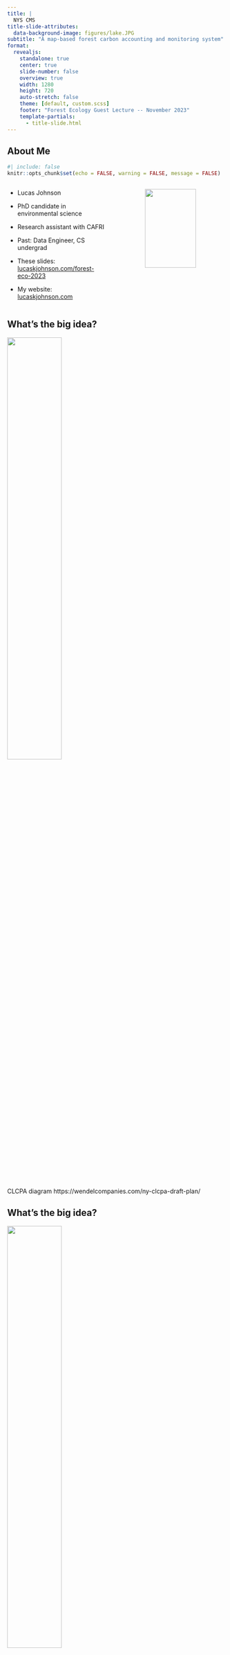 ```yaml
---
title: |
  NYS CMS
title-slide-attributes:
  data-background-image: figures/lake.JPG
subtitle: "A map-based forest carbon accounting and monitoring system"
format: 
  revealjs: 
    standalone: true
    center: true
    slide-number: false
    overview: true
    width: 1280
    height: 720
    auto-stretch: false
    theme: [default, custom.scss]
    footer: "Forest Ecology Guest Lecture -- November 2023"
    template-partials:
      - title-slide.html
---
```


## About Me

```r
#| include: false
knitr::opts_chunk$set(echo = FALSE, warning = FALSE, message = FALSE)
```

::: columns
::: {.column width="50%"}
-   Lucas Johnson

-   PhD candidate in environmental science

-   Research assistant with CAFRI

-   Past: Data Engineer, CS undergrad

-   These slides: [lucaskjohnson.com/forest-eco-2023](https://lucaskjohnson.com/forest-eco-2023)

-   My website: [lucaskjohnson.com](https://lucaskjohnson.com)
:::

::: {.column width="10%"}
:::

::: {.column width="40%"}
![](figures/me.png){width=80%}
:::
:::

## What's the big idea? 

![](figures/clcpa_clean.jpeg){width=50% fig-align=center}


::: footer
CLCPA diagram https://wendelcompanies.com/ny-clcpa-draft-plan/
:::


## What's the big idea? 

![](figures/clcpa.jpeg){width=50% fig-align=center}

::: footer
CLCPA diagram https://wendelcompanies.com/ny-clcpa-draft-plan/
:::

## 


::: columns

::: {.column width="45%"}
![](figures/cycle.jpeg){width=100% fig-align=center}
:::

::: {.column width="10%"}
:::


::: {.column width="45%"}
![](figures/lcmap_2019.png){width=100% fig-align=center}

:::

:::

## USFS Forest Inventory and Analysis Program

::: columns
::: {.column width="45%"}
![](figures/fia_plot_design.jpeg){width=100% fig-align=center}
:::

::: {.column width="10%"}
:::


::: {.column width="45%"}
![](figures/lcmap_x_plots_2019.png){width=100% fig-align=center}

:::

:::


##
![](figures/us_fia_flux.png){width=100% fig-align=center}

::: footer
Domke 2023, https://doi.org/10.2737/WO-RB-101.
:::

##
![](figures/state_flux.png){width=80% fig-align=center}

:::footer
Walters 2023, https://doi.org/10.2737/RDS-2023-0020
:::


## Strengthening the Forest Carbon Sink

::: columns 

::: {.column width="45%"}

:::{.incremental}
-  Avoided deforestation

- Reforestation/afforestation

- Improved forest management
:::

:::

::: {.column width="10%"}
:::

::: {.column width="45%"}
![](figures/gas_gauge.png){width=100% fig-align=center}
:::

:::


:::footer
CAFRI's NY Forest Carbon Assessment - https://www.esf.edu/cafri-ny/documents/cafri-report-2023.pdf
:::


## How do we make this information actionable?

## Map-based forest carbon accounting



::: {.incremental}

- Modeling and mapping forest biomass stocks with aerial LiDAR point clouds

- Modeling and mapping historical forest biomass stocks and stock changes with Landsat imagery
  - Provides a basis for monitoring

- Propagating uncertainty through our modeling pipeline
:::

## The power of LiDAR

![](figures/lidar_3d.png){width=90% fig-align=center}

## The power of LiDAR

![](figures/lidar_2d.png){width=63% fig-align=center}

## LiDAR in NYS

![](figures/regions_map.png){width=80% fig-align=center}


## LiDAR models
::: columns

::: {.column width="45%"}
![](figures/fia_plot_design.jpeg){width=100% fig-align=center}
:::

::: {.column width="10%"}
:::

::: {.column width="45%"}
![](figures/las_3d_and_chm.png){width=50% fig-align=center}
:::

:::

## LiDAR Models

::: columns

::: {.column width=20%}
- RMSE 46.0
- %RMSE 38.7
- MAE: 34.0
- %MAE: 28.6
- ME: 3.6
- R^2^: 0.59
:::

::: {.column width=80%}
![](figures/lidar_acc.png){width=60% fig-align=center}
:::

:::

## Snapshots

![](figures/wwe_snap.png){width=68% fig-align=center}

## Snapshots

![](figures/co_snap.png){width=47% fig-align=center}

## Snapshots

![](figures/as_snap.png){width=60% fig-align=center}

## Snapshots

![](figures/c3_snap.png){width=62% fig-align=center}

## A spatiotemporal patchwork

![](figures/lidar_region_plot.png){width=85% fig-align=center}


## A consistent record

![](figures/landsat_timeline.jpeg){width=60% fig-align=center}

::: footer
USGS - https://www.usgs.gov/media/images/landsat-missions-timeline
:::

## A consistent record

![](figures/landtrendr.jpeg){width=60% fig-align=center}

::: footer
OSU eMapR group - https://emapr.github.io/LT-GEE/landtrendr.html
:::

## Landsat models 

::: columns

::: {.column width=50%}
Direct 

![](figures/fia_landsat.png){fig-align=center width=70%}
:::

::: {.column width=50%}

Indirect

![](figures/las_landsat.png){fig-align=center width=70%}
:::

:::

## Landsat models

![](figures/landsat_methods_acc_combo.png){fig-align=center width=80%}

## {background-image="figures/hwf_methods_compare.png" background-position="50%" background-size="40% auto"}

## Landsat vs LiDAR

![](figures/hwf_agb_x_chm.png){width=85% fig-align=center}

## Landsat vs LiDAR

![](figures/expand_time_stack.png){width=60% fig-align=center}

## Zooming in to a working forest...

![](figures/hwf_agb_x_chm_harv.png){width=85% fig-align=center}

## {background-image="movie/agb.gif" background-size="85% auto" background-position="50% 50%"}

## {background-image="figures/multi_harvest.png" background-size="38% auto" background-position="50% 50%"}

<!-- ## Trends -->

<!-- ![](figures/timeseries_combo.png){width=80% fig-align=center} -->

## Stock changes {background-image="figures/nys_agb_diff.png" background-size="50% auto" background-position="80% 50%"}

## Parcel summaries

![](figures/parcel_sumamries.png){width=80% fig-align=center}

## Pretty pictures, or scientific inference?

:::{.incremental}

- Map agreement/accuracy 

- Prediction uncertainty

:::

:::footer
Quoted from McRoberts 2011 - https://doi.org/10.1016/j.rse.2010.10.013
:::



## Map accuracy

![](figures/lcmap_x_plots_2019.png){width=50% fig-align=center}

## Map accuracy

![](figures/agg_landsat_acc.png){width=60% fig-align=center}

## Prediction uncertainty

:::{.incremental}
- Uncertainty in reference data
- Uncertainty due to training the model on a limited sample
- Uncertainty due to the model not being able to represent
all of the variation in the response variable
:::

:::footer
Wadoux et al. 2023 - https://doi.org/10.1111/2041-210X.14106
:::

## Bootstrap variance

:::{.incremental}
- Uncertainty in reference data

- Uncertainty due to training the model on a limited sample
:::

:::footer
Wadoux et al. 2023 - https://doi.org/10.1111/2041-210X.14106
:::

## {background-image="figures/Pi_monte_carlo_all.gif" background-position="50%" background-size="38% auto"}

:::footer
https://en.m.wikipedia.org/wiki/Monte_Carlo_method#/media/File:Pi_monte_carlo_all.gif
:::

## Error distributions and resampling

![](figures/bootstrap_uncertainty_viz.png)

:::footer
Bootstrap sample figure - https://stats.stackexchange.com/questions/246726/size-of-bootstrap-samples
:::

## Error distributions and resampling

![](figures/bootstrap_uncertainty_viz_top.png)

:::footer
Bootstrap sample figure - https://stats.stackexchange.com/questions/246726/size-of-bootstrap-samples
:::


## Error distributions and resampling

![](figures/bootstrap_uncertainty_viz_bottom.png)

:::footer
Bootstrap sample figure - https://stats.stackexchange.com/questions/246726/size-of-bootstrap-samples
:::

## Residual variance

:::{.incremental}

- Uncertainty due to the model not being able to represent all of the variation in the response variable

  - Residual variance
  - Spatial autocorrelation of residuals

:::

##
::: columns 

::: {.column width=50%}
Mapping residual variance
![](figures/residual_variance_model.png){width=100% fig-align=center}
:::

::: {.column width=50%}
Quantifying spatial autocorrelation
![](figures/variograms.png){width=100% fig-align=center}
:::

:::

## Pixel uncertainty
![](figures/parcel_viz_1.png){width=100% fig-align=center}

## Total uncertainty 

::: columns

:::{.column width=50%}
![](figures/tax_parcel_summary.png){width=85% fig-align=center}
:::

:::{.column width=50%}
![](figures/group_distributions.png){width=85% fig-align=center}
:::

:::

## Parcel characteristics -> total uncertainty

::: columns

:::{.column width=20%}

- MAE:  1.38
- RMSE: 2.38
- ME:  -0.05
- R^2^: 0.92
:::

::: {.column width=80%}
![](figures/total_sd_accuracy.png){width=60% fig-align=center}
:::

:::

## In summary

:::{.incremental}

- Snapshots of forest biomass stocks with aerial LiDAR point clouds

- Monitoring and historical mapping of forest biomass stocks and stock changes with Landsat imagery

- Parcel-level uncertainty estimation

:::


## The upshot 

:::{.incremental}
- Efficient

- Open data and tooling

- Targeting parcels for protection or enrollment in improved management programs

- Monitoring, reporting, and verification

:::

## Room for improvement

:::{.incremental}

- Spectral information is limited

  - Saturation
  - Defoliation events
  - Green-up before grow-up
  

:::
 

## Forest carbon mapping/monitoring at large

:::{.incremental}
- Pay-to-play data

- Global maps

- Regional/local efforts with open data and tooling are necessary
:::

## Thank you!{background-image="figures/esf_trees.jpg" background-position="80% 50%" background-size="35% auto"}

::: columns

:::{.column width=50%}
- These slides: [lucaskjohnson.com/forest-eco-2023](https://lucaskjohnson.com/forest-eco-2023)
- My website: [lucaskjohnson.com](https://lucaskjohnson.com)
<br>
<br>
![](figures/logos.png){width=80% fig-align=center}
:::

:::

::: footer
:::
